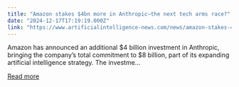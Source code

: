 ```yaml
---
title: "Amazon stakes $4bn more in Anthropic–the next tech arms race?"
date: "2024-12-17T17:19:19.000Z"
link: "https://www.artificialintelligence-news.com/news/amazon-stakes-4bn-more-in-anthropic-the-next-tech-arms-race/?utm_source=rss&utm_medium=rss&utm_campaign=amazon-stakes-4bn-more-in-anthropic-the-next-tech-arms-race"
---
```


Amazon has announced an additional $4 billion investment in Anthropic, bringing the company&#8217;s total commitment to $8 billion, part of its expanding artificial intelligence strategy. The investme...

[Read more](https://www.artificialintelligence-news.com/news/amazon-stakes-4bn-more-in-anthropic-the-next-tech-arms-race/?utm_source=rss&utm_medium=rss&utm_campaign=amazon-stakes-4bn-more-in-anthropic-the-next-tech-arms-race)
